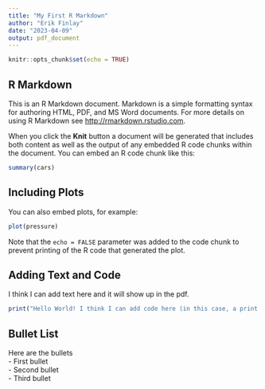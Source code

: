 ```yaml
---
title: "My First R Markdown"
author: "Erik Finlay"
date: "2023-04-09"
output: pdf_document
---
```


```r
knitr::opts_chunk$set(echo = TRUE)
```

## R Markdown

This is an R Markdown document. Markdown is a simple formatting syntax for authoring HTML, PDF, and MS Word documents. For more details on using R Markdown see <http://rmarkdown.rstudio.com>.

When you click the **Knit** button a document will be generated that includes both content as well as the output of any embedded R code chunks within the document. You can embed an R code chunk like this:

```r
summary(cars)
```

## Including Plots

You can also embed plots, for example:

```r
plot(pressure)
```

Note that the `echo = FALSE` parameter was added to the code chunk to prevent printing of the R code that generated the plot.

## Adding Text and Code

I think I can add text here and it will show up in the pdf. 

```r
print("Hello World! I think I can add code here (in this case, a print function).")
```

## Bullet List

Here are the bullets  
- First bullet  
- Second bullet  
- Third bullet  
